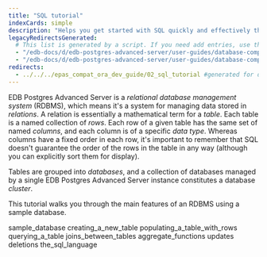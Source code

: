 ```yaml
---
title: "SQL tutorial"
indexCards: simple
description: "Helps you get started with SQL quickly and effectively through practical examples"
legacyRedirectsGenerated:
  # This list is generated by a script. If you need add entries, use the `legacyRedirects` key.
  - "/edb-docs/d/edb-postgres-advanced-server/user-guides/database-compatibility-for-oracle-developers-guide/9.6/Database_Compatibility_for_Oracle_Developers_Guide_v9.6.1.008.html"
  - "/edb-docs/d/edb-postgres-advanced-server/user-guides/database-compatibility-for-oracle-developers-guide/9.5/Database_Compatibility_for_Oracle_Developers_Guide.1.008.html"
redirects:
  - ../../../epas_compat_ora_dev_guide/02_sql_tutorial #generated for docs/epas/reorg-role-use-case-mode
---
```


<div id="sql_tutorial" class="registered_link"></div>

EDB Postgres Advanced Server is a *relational database management system* (RDBMS), which means it's a system for managing data stored in *relations*. A relation is essentially a mathematical term for a *table*. Each table is a named collection of *rows*. Each row of a given table has the same set of named *columns*, and each column is of a specific *data type*. Whereas columns have a fixed order in each row, it's important to remember that SQL doesn't guarantee the order of the rows in the table in any way (although you can explicitly sort them for display).

Tables are grouped into *databases*, and a collection of databases managed by a single EDB Postgres Advanced Server instance constitutes a database *cluster*.

This tutorial walks you through the main features of an RDBMS using a sample database.

<div class="toctree" maxdepth="3">

sample_database creating_a_new_table populating_a_table_with_rows querying_a_table joins_between_tables aggregate_functions updates deletions the_sql_language

</div>
